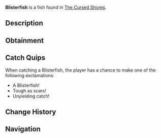 {{FishInfobox
|image          = Blisterfish.png
|rarity         = Common
|sea            = Second Sea
|location       = [[The Cursed Shores]]
|sublocation    = 
|sources        = Fishing Rod
|radar_location = 
|prog_speed     = -64
|xp             = 90
|weather        = Rain
|time           = Night
|season         = Autumn
|bait           = Worm
|base_weight    = 2
|base_value     = 100
|weight_range   = 1.2
|base_chance    = 120
|base_resil     = 15
}}
'''Blisterfish''' is a {{Rarity|Common}} fish found in [[The Cursed Shores]].

== Description ==
{{Description|A relentless survivor that thrives where others falter.|Bestiary Entry}}

== Obtainment ==
{{Description|It lurks where the waters grow bitter.|Bestiary Hint}}
{{Fish Availability|
The Cursed Shores
|top_rods      = 
Free Spirit Rod\292395.74\328163.49;
Leviathan's Fang Rod\223468.19\227434.01;
Trident Rod\211373.57\206048.8;
Azure Of Lagoon\208842.34\209910.34;
Egg Rod\187971.9\176887.67;
Training Rod\124572.88\169643.76;
Flimsy Rod\116439.63\148911.2;
Resourceful Rod\130166.39\103110.48;
Verdant Shear Rod\178517.44\164181.73;
Blazebringer Rod\173489.3\157629.37;
No-Life Rod\146368.25\139758.81;
Seraphic Rod\130170.76\126891.59;
Ethereal Prism Rod\123356.7\117307.8;
Challenger's Rod\120056.36\130369.04;
Rod Of The Forgotten Fang\114702.7\113311.45;
Rod Of The Exalted One\112113.47\100688.83;
Depthseeker Rod\111695.59\118780.24;
Rod Of The Depths\110314.16\109445.53;
Avalanche Rod\109252.93\112594.59;
Volcanic Rod\108526.89\115884.17;
Steady Rod\107494.09\101493.15;
Zeus Rod\107250.39\114085.52
|recommended   = Free Spirit Rod
}}

== Catch Quips ==
When catching a Blisterfish, the player has a chance to make one of the following exclamations:
* A Blisterfish!
* Tough as scars!
* Unyielding catch!

== Change History ==
{{Change History|{{subst:Current Version}}}}

== Navigation ==
{{Fish Navbox|The Cursed Shores}}